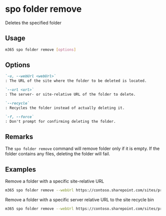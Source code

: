 
# spo folder remove

Deletes the specified folder

## Usage

```sh
m365 spo folder remove [options]
```

## Options

```md definition-list
`-u, --webUrl <webUrl>`
: The URL of the site where the folder to be deleted is located.

`--url <url>`
: The server- or site-relative URL of the folder to delete.

`--recycle`
: Recycles the folder instead of actually deleting it.

`-f, --force`
: Don't prompt for confirming deleting the folder.
```

<Global />

## Remarks

The `spo folder remove` command will remove folder only if it is empty. If the folder contains any files, deleting the folder will fail.

## Examples

Remove a folder with a specific site-relative URL

```sh
m365 spo folder remove --webUrl https://contoso.sharepoint.com/sites/project-x --url '/Shared Documents/My Folder'
```

Remove a folder with a specific server relative URL to the site recycle bin

```sh
m365 spo folder remove --webUrl https://contoso.sharepoint.com/sites/project-x --url '/sites/project-x/Shared Documents/My Folder' --recycle
```
